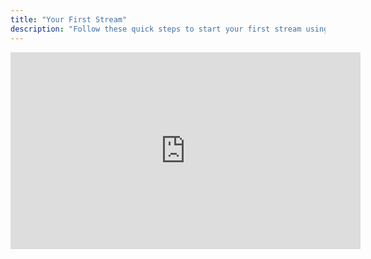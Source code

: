 ```yaml
---
title: "Your First Stream"
description: "Follow these quick steps to start your first stream using BeamXR Live."
---
```


<iframe width="560" height="315" src="https://www.youtube-nocookie.com/embed/xMtoXGW1DkE?si=sfsi95-xgWCijoxp" title="YouTube video player" frameborder="0" allow="accelerometer; autoplay; clipboard-write; encrypted-media; gyroscope; picture-in-picture; web-share" referrerpolicy="strict-origin-when-cross-origin" allowfullscreen />

## 1. Download the App

<img
  src="/images/1.DownloadApp.JPG"
  alt="1 Download App JP"
  title="1 Download App JP"
  className="mx-auto"
  style={{ width:"100%" }}
/>

BeamXR Live will soon be available on the Meta Store.\
[**Download from the Meta Store**](#) (link coming soon)

---

## 2. Log In

![2 Login JP](/images/2.Login.JPG)

Log in with your BeamXR account:

- Use **Google**, **Twitch**, or **Discord**
  - You may be asked to complete **2FA** for security.
- Or log in with your **email and password** (you can also create a new account).
  - When first registering, you'll need to verify your email by enterring a 4 digit code that will be emailed to you.

---

## 3. Accept Terms

You’ll be asked to review and accept our **Terms of Service** before streaming.

---

## 4. Connect Your Socials

![4 Connect Socials JP](/images/4.ConnectSocials.JPG)

Connect the accounts you want to stream to:

- Follow the in-app steps to connect **Twitch** or **YouTube**.
- [Learn more about connecting socials](../getting-started/social-connections)

---

## 5. Set Up Your Stream

![5 Set Up Stream JP](/images/5.SetUpStream.JPG)

Choose the game you’re playing and enter a stream title.

Then, adjust your stream quality settings (resolution etc.) based on your preference and network.

- [Learn more about stream settings](../getting-started/streaming-settings)

---

## 6. Go Live

![6 Entire View JP](/images/6.EntireView.JPG)

Tap **Go Live** to start streaming instantly.

<Warning>
  You’ll be asked what to share — be sure to select **Entire View** to capture your full VR gameplay.
</Warning>

---

## 7. View Live Chat

<iframe width="560" height="315" src="https://www.youtube-nocookie.com/embed/r8-eYswlJmI?si=U3tg4P3oF71lXQxS" title="YouTube video player" frameborder="0" allow="accelerometer; autoplay; clipboard-write; encrypted-media; gyroscope; picture-in-picture; web-share" referrerpolicy="strict-origin-when-cross-origin" allowfullscreen />

Once you're live, you can view your stream chat directly in the BeamXR Live app.

If you enable **Seamless Multitasking** in your Quest **Experimental Features**, you can keep the BeamXR Live window open while in-game - perfect for monitoring your live chat.

Most players drag the window **above or below the main action** so it stays out of the way.

<Warning>
  This is a **Meta experimental feature**, so there may be quirks. Use at your own risk.
</Warning>

---